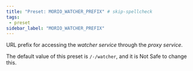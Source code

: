 ```yaml
---
title: "Preset: MORIO_WATCHER_PREFIX" # skip-spellcheck
tags:
 - preset
sidebar_label: "MORIO_WATCHER_PREFIX"
---
```


URL prefix for accessing the _watcher service_ through the _proxy service_.

<Note>

The default value of this preset is `/-/watcher`, and it is <Label style="danger">Not Safe</Label> to change this.

</Note>
